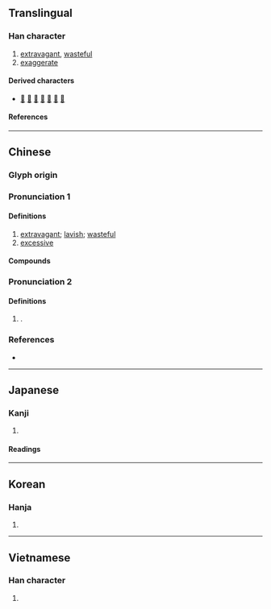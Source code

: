 {{character info}}
{{character info|0x2F85F}}
==Translingual==

===Han character===
{{Han char|rn=37|rad=大|as=09|sn=12|four=40604|canj=KJKA|ids=⿱大者}}

# [[extravagant]], [[wasteful]]
# [[exaggerate]]

====Derived characters====
* [[𠾏]] [[㦋]] [[撦]] [[㵔]] [[譇]] [[奲]] [[𨶶]]

====References====
{{Han ref|kx=0253.090|dkj=05964|dj=0514.340|hdz=10542.060|uh=5962|ud=22882|bh=B0F8|bd=45304}}
{{Han ref|uh=2F85F}}

----

==Chinese==
{{zh-forms|alt=奓}}

===Glyph origin===
{{Han etym}}

===Pronunciation 1===
{{zh-pron
|m=shē
|c=ce1,se1
|h=pfs=sâ
|mn=qz,xm:sia/tw,zz:chhia
|mn_note=sia - literary; chhia - vernacular
|mc=y
|oc=y
|cat=a
}}

====Definitions====
{{zh-hanzi}}

# [[extravagant]]; [[lavish]]; [[wasteful]]
# [[excessive]]

====Compounds====
{{zh-der|奢侈|奢侈品|奢放|奢望|奢求|奢泰|奢華|奢遮|奢靡|浮奢|省慾去奢|禮奢寧儉|窮奢極侈|窮奢極欲|肆奢|豐奢|豪奢|豪奢放逸|驕奢|驕奢淫佚|驕奢淫泆|驕奢淫逸|驕奢無度}}

===Pronunciation 2===
{{zh-pron
|m=shá
|c=
|mc=n
|oc=n
|cat=pn
}}

====Definitions====
{{zh-hanzi}}

# {{surname|zh|nodot=1}}.

===References===
* {{R:yue:Hanzi}}

----

==Japanese==

===Kanji===
{{ja-kanji|grade=|rs=大09}}

# {{rfdef|ja|sort=大09}}

====Readings====
{{ja-readings
|on=しゃ
|kun=おご-る
}}

----

==Korean==

===Hanja===
{{ko-hanja|hangeul=사|rv=sa|mr=sa}}

# {{rfdef|ko|sort=大09}}

----

==Vietnamese==

===Han character===
{{vi-readings|reading=xa|rs=大09}}

# {{rfdef|vi|sort=大09}}